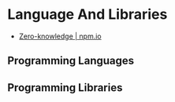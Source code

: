 # Language And Libraries

- [Zero-knowledge | npm.io](https://npm.io/search/keyword:zero-knowledge)

## Programming Languages



## Programming Libraries